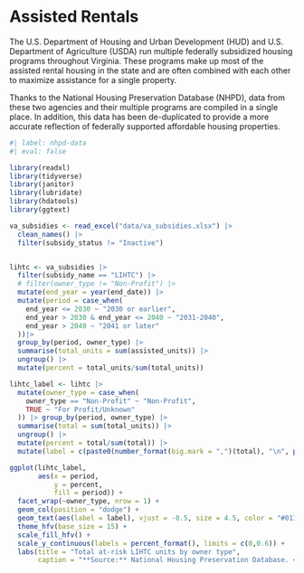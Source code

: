 # Assisted Rentals {#assisted}

The U.S. Department of Housing and Urban Development (HUD) and U.S. Department of Agriculture (USDA) run multiple federally subsidized housing programs throughout Virginia. These programs make up most of the assisted rental housing in the state and are often combined with each other to maximize assistance for a single property.

Thanks to the National Housing Preservation Database (NHPD), data from these two agencies and their multiple programs are compiled in a single place. In addition, this data has been de-duplicated to provide a more accurate reflection of federally supported affordable housing properties.

```r
#| label: nhpd-data
#| eval: false

library(readxl)
library(tidyverse)
library(janitor)
library(lubridate)
library(hdatools)
library(ggtext)

va_subsidies <- read_excel("data/va_subsidies.xlsx") |> 
  clean_names() |> 
  filter(subsidy_status != "Inactive")


lihtc <- va_subsidies |> 
  filter(subsidy_name == "LIHTC") |> 
  # filter(owner_type != "Non-Profit") |> 
  mutate(end_year = year(end_date)) |> 
  mutate(period = case_when(
    end_year <= 2030 ~ "2030 or earlier",
    end_year > 2030 & end_year <= 2040 ~ "2031-2040",
    end_year > 2040 ~ "2041 or later"
  ))|> 
  group_by(period, owner_type) |> 
  summarise(total_units = sum(assisted_units)) |>
  ungroup() |> 
  mutate(percent = total_units/sum(total_units)) 

lihtc_label <- lihtc |> 
  mutate(owner_type = case_when(
    owner_type == "Non-Profit" ~ "Non-Profit",
    TRUE ~ "For Profit/Unknown"
  )) |> group_by(period, owner_type) |> 
  summarise(total = sum(total_units)) |> 
  ungroup() |> 
  mutate(percent = total/sum(total)) |> 
  mutate(label = c(paste0(number_format(big.mark = ",")(total), "\n", percent(percent, accuracy = 1))))

ggplot(lihtc_label,
       aes(x = period,
           y = percent,
           fill = period)) +
  facet_wrap(~owner_type, nrow = 1) +
  geom_col(position = "dodge") +
  geom_text(aes(label = label), vjust = -0.5, size = 4.5, color = "#011E41") +
  theme_hfv(base_size = 15) + 
  scale_fill_hfv() +
  scale_y_continuous(labels = percent_format(), limits = c(0,0.6)) +
  labs(title = "Total at-risk LIHTC units by owner type",
       caption = "**Source:** National Housing Preservation Database. <br> **Note:** The data source for LIHTC was lasted updated on 4/28/22.")
  




```